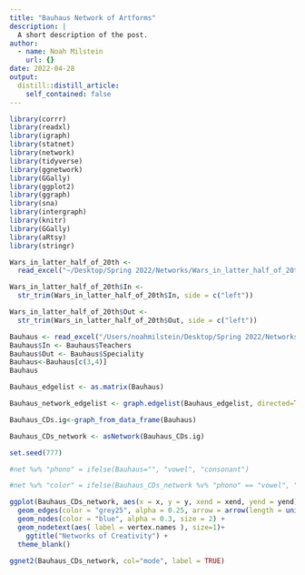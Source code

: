 ```yaml
---
title: "Bauhaus Network of Artforms"
description: |
  A short description of the post.
author:
  - name: Noah Milstein
    url: {}
date: 2022-04-28
output:
  distill::distill_article:
    self_contained: false
---
```



```r

library(corrr)
library(readxl)
library(igraph)
library(statnet)
library(network)
library(tidyverse)
library(ggnetwork)
library(GGally)
library(ggplot2)
library(ggraph)
library(sna)
library(intergraph)
library(knitr)
library(GGally)
library(aRtsy)
library(stringr)

```

```r

Wars_in_latter_half_of_20th <- 
  read_excel("~/Desktop/Spring 2022/Networks/Wars_in_latter_half_of_20th.xlsx")

Wars_in_latter_half_of_20th$In <- 
  str_trim(Wars_in_latter_half_of_20th$In, side = c("left"))

Wars_in_latter_half_of_20th$Out <- 
  str_trim(Wars_in_latter_half_of_20th$Out, side = c("left"))

```

```r
Bauhaus <- read_excel("/Users/noahmilstein/Desktop/Spring 2022/Networks/bauhaus_and_its_derivations.xlsx")
Bauhaus$In <- Bauhaus$Teachers
Bauhaus$Out <- Bauhaus$Speciality
Bauhaus<-Bauhaus[c(3,4)]
Bauhaus
```


```r

Bauhaus_edgelist <- as.matrix(Bauhaus)

Bauhaus_network_edgelist <- graph.edgelist(Bauhaus_edgelist, directed=TRUE)

Bauhaus_CDs.ig<-graph_from_data_frame(Bauhaus)

Bauhaus_CDs_network <- asNetwork(Bauhaus_CDs.ig)

```


```r

set.seed(777)

#net %v% "phono" = ifelse(Bauhaus="", "vowel", "consonant")

#net %v% "color" = ifelse(Bauhaus_CDs_network %v% "phono" == "vowel", "steelblue", "tomato")

ggplot(Bauhaus_CDs_network, aes(x = x, y = y, xend = xend, yend = yend)) +
  geom_edges(color = "grey25", alpha = 0.25, arrow = arrow(length = unit(2, "pt"), type = "closed"))+
  geom_nodes(color = "blue", alpha = 0.3, size = 2) +
  geom_nodetext(aes( label = vertex.names ), size=1)+
    ggtitle("Networks of Creativity") +
  theme_blank()

```


```r

ggnet2(Bauhaus_CDs_network, col="mode", label = TRUE)

```

